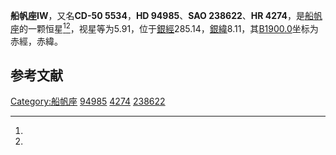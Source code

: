 {{Starbox begin
| name = 船帆座IW
}}
{{Starbox observe
| epoch = [[J2000.0|J2000.0]]
| constell = [[船帆座|船帆座]]<ref name=SIMBAD>{{cite web
 | url=http://simbad.u-strasbg.fr/simbad/sim-id?Ident=HR+4274
 | title =Pulsating variable Star
 | publisher=Centre de Données astronomiques de Strasbourg
 | work=SIMBAD
 | accessdate=2012-07-13}}</ref><ref name=DATA>{{cite web
 | url=http://vizier.u-strasbg.fr/viz-bin/VizieR-5?-out.add=.&-source=5050&-corr=PK=HR&-out.max=9999&HR=4274
 | title =VizieR Detailed Page
 | accessdate=2012-07-13}}</ref>
| 星官 = 
| ra = {{RA|10|57|7.9}}<ref name=SIMBAD /><ref name=DATA />
| dec = {{DEC|-50|45|54}}<ref name=SIMBAD /><ref name=DATA />
| appmag_v = 5.91<ref name=SIMBAD /><ref name=DATA />
}}
{{Starbox character
| class = A4V<ref name=SIMBAD /><ref name=DATA />
| b-v = 0.18<ref name=SIMBAD /><ref name=DATA />
| u-b = <ref name=SIMBAD /><ref name=DATA />
| r-i = <ref name=SIMBAD /><ref name=DATA />
| variable = 
}}
{{Starbox astrometry
| radial_v = 
| prop_mo_ra = 16
| parallax = 
| p_error = 
}}
{{Starbox catalog
| names =CD-50 5534，[[SAO星表|SAO]] 238622，[[HD星表|HD]] 94985，[[HR星表|HR]] 4274}}
{{Starbox reference |Simbad=HR+4274}}
{{Starbox end}}

'''船帆座IW'''，又名'''CD-50 5534'''，'''HD 94985'''、'''SAO 238622'''、'''HR 4274'''，是[[船帆座|船帆座]]的一颗恒星<ref name=SIMBAD /><ref name=DATA />，视星等为5.91，位于[[銀道座標系|銀經]]285.14，[[銀道座標系|銀緯]]8.11，其[[B1900.0|B1900.0]]坐标为赤經{{RA|10|52|46.2}}，赤緯{{DEC|-50|8.11|51}}。

== 参考文献 ==
{{reflist}}

{{star-stub}}

{{船帆座恒星}}
[[Category:船帆座|Category:船帆座]]
[[Category:HD和HDE天體|94985]]
[[Category:HR天體|4274]]
[[Category:SAO天體|238622]]